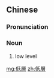 {{also|低层}}
==Chinese==
{{zh-forms|s=低层}}

===Pronunciation===
{{zh-pron
|m=dīcéng
|c=dai1 cang4
|cat=n
}}

===Noun===
{{zh-noun}}

# low level

[[mg:低層]]
[[zh:低層]]